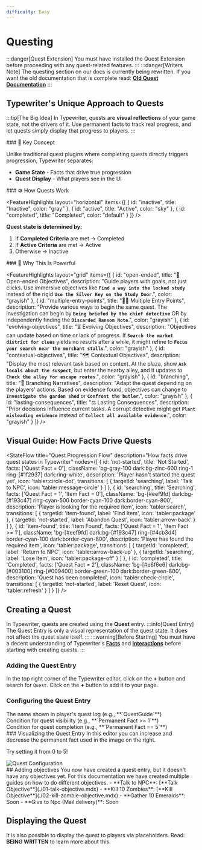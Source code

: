 ```yaml
---
difficulty: Easy
---
```



# Questing

:::danger[Quest Extension]
You must have installed the Quest Extension before proceeding with any quest-related features.
:::
:::danger[Writers Note]
The questing section on our docs is currently being rewritten. If you want the old documentation that is complete read: [**Old Quest Documentation**](../../../../versioned_docs/version-0.7.0/docs/03-creating-stories/05-questing/index.mdx)
:::
## Typewriter's Unique Approach to Quests

:::tip[The Big Idea]
In Typewriter, quests are **visual reflections** of your game state, not the drivers of it. Use permanent facts to track real progress, and let quests simply display that progress to players.
:::

<SplitLayout>
<Section>
### 🔑 Key Concept

Unlike traditional quest plugins where completing quests directly triggers progression, Typewriter separates:

- **Game State** - Facts that drive true progression
- **Quest Display** - What players see in the UI
</Section>

<Section divider="left">
### ⚙️ How Quests Work

<FeatureHighlights 
  layout="horizontal"
  items={[
    {
      id: "inactive",
      title: "Inactive",
      color: "gray"
    },
    {
      id: "active",
      title: "Active",
      color: "sky"
    },
    {
      id: "completed",
      title: "Completed",
      color: "default"
    }
  ]}
/>

**Quest state is determined by:**

1. If **Completed Criteria** are met → Completed
2. If **Active Criteria** are met → Active
3. Otherwise → Inactive
</Section>
</SplitLayout>
### 💪 Why This Is Powerful

<FeatureHighlights layout="grid" 
items={[
      {
        id: "open-ended",
        title: "🤔 Open-ended Objectives",
        description: "Guide players with goals, not just clicks. Use immersive objectives like **`Find a way into the locked study`** instead of the rigid **`Use the Silver Key on the Study Door`**.",
        color: "grayish"
      },
      {
        id: "multiple-entry-points",
        title: "🕵️‍♀️ Multiple Entry Points",
        description: "Provide various ways to begin the same quest. The investigation can begin by **`Being briefed by the chief detective`** OR by independently finding the **`Discarded Ransom Note`**.",
        color: "grayish"
      },
      {
        id: "evolving-objectives",
        title: "⏳ Evolving Objectives",
        description: "Objectives can update based on time or lack of progress. If **`Search the market district for clues`** yields no results after a while, it might refine to **`Focus your search near the merchant stalls`**.",
        color: "grayish"
      },
      {
        id: "contextual-objectives",
        title: "🗺️ Contextual Objectives",
        description: "Display the most relevant task based on context. At the plaza, show **`Ask locals about the suspect`**, but enter the nearby alley, and it updates to **`Check the alley for escape routes`**.",
        color: "grayish"
      },
      {
        id: "branching",
        title: "🌿 Branching Narratives",
        description: "Adapt the quest depending on the players' actions. Based on evidence found, objectives can change to **`Investigate the garden shed`** or **`Confront the butler`**.",
        color: "grayish"
      },
      {
        id: "lasting-consequences",
        title: "⚖️ Lasting Consequences",
        description: "Prior decisions influence current tasks. A corrupt detective might get **`Plant misleading evidence`** instead of **`Collect all available evidence`**.",
        color: "grayish"
      }
  ]}
/>

## Visual Guide: How Facts Drive Quests

<StateFlow
  title="Quest Progression Flow"
  description="How facts drive quest states in Typewriter"
  nodes={[
    {
      id: 'not-started',
      title: 'Not Started',
      facts: ['Quest Fact = 0'],
      className: 'bg-gray-100 dark:bg-zinc-600 ring-1 ring-[#1f2937] dark:ring-white',
      description: 'Player hasn\'t started the quest yet',
      icon: 'tabler:circle-dot',
      transitions: [
        { 
          targetId: 'searching', 
          label: 'Talk to NPC', 
          icon: 'tabler:message-circle' 
        }
      ]
    },
    {
      id: 'searching',
      title: 'Searching',
      facts: ['Quest Fact = 1', 'Item Fact = 0'],
      className: 'bg-[#eef9fd] dark:bg-[#193c47] ring-cyan-500 border-cyan-100 dark:border-cyan-800',
      description: 'Player is looking for the required item',
      icon: 'tabler:search',
      transitions: [
        { 
          targetId: 'item-found', 
          label: 'Find Item', 
          icon: 'tabler:package' 
        },
        { 
          targetId: 'not-started', 
          label: 'Abandon Quest', 
          icon: 'tabler:arrow-back' 
        }
      ]
    },
    {
      id: 'item-found',
      title: 'Item Found',
      facts: ['Quest Fact = 1', 'Item Fact >= 1'],
      className: 'bg-[#eef9fd] dark:bg-[#193c47] ring-[#4cb3d4] border-cyan-100 dark:border-cyan-800',
      description: 'Player has found the required item',
      icon: 'tabler:package',
      transitions: [
        { 
          targetId: 'completed', 
          label: 'Return to NPC', 
          icon: 'tabler:arrow-back-up' 
        },
        { 
          targetId: 'searching', 
          label: 'Lose Item', 
          icon: 'tabler:package-off' 
        }
      ]
    },
    {
      id: 'completed',
      title: 'Completed',
      facts: ['Quest Fact = 2'],
      className: 'bg-[#e6f6e6] dark:bg-[#003100] ring-[#009400] border-green-100 dark:border-green-800',
      description: 'Quest has been completed',
      icon: 'tabler:check-circle',
      transitions: [
        {
          targetId: 'not-started',
          label: 'Reset Quest',
          icon: 'tabler:refresh'
        }
      ]
    }
  ]}
/>

## Creating a Quest
In Typewriter, quests are created using the **Quest** entry.
:::info[Quest Entry]
The Quest Entry is only a visual representation of the quest state. It does not affect the quest state itself.
:::
:::warning[Before Starting]
You must have a decent understanding of Typewriter's [**Facts**](../03-facts/index.mdx) and [**Interactions**](../01-interactions/index.mdx) before starting with creating quests.
:::
### Adding the Quest Entry
In the top right corner of the Typewriter editor, click on the **+** button and search for `Quest`. Click on the **+** button to add it to your page.

<EntrySearch entryName="quest" />

### Configuring the Quest Entry

<SplitLayout columns={3}>
<Section divider='right'>
<FeatureHighlights layout="horizontal" 
items={[{id: "display-name", title: "Display Name", color: "orange"}]}
/>
The name shown in player's quest log (e.g., **`QuestGuide`**)
</Section>
<Section divider="middle">
<FeatureHighlights layout="horizontal"
items={[{id: "active-criteria", title: "Active Criteria", color: "sky"}]}
/>
Condition for quest visibility (e.g., **`Permanent Fact >= 1`**)
</Section>
<Section divider="left">
<FeatureHighlights layout="horizontal"
items={[{id: "completed-criteria", title: "Completed Criteria", color: "default"}]}
/>
Condition for quest completion (e.g., **`Permanent Fact == 5`**)
</Section>
</SplitLayout>
<SplitLayout>
<Section divider="right">
### Visualizing the Quest Entry
In this editor you can increase and decrease the permanent fact used in the image on the right.

 Try setting it from 0 to 5!
<StatusEditor />
</Section>
<Section divider="left">
<Image img={require("../../assets/questing/quest/quest-configuration.png")} alt="Quest Configuration" width={400}/>
</Section>
</SplitLayout>
## Adding objectives
You now have created a quest entry, but it doesn't have any objectives yet. For this documentation we have created multiple guides on how to do different objectives.
- **Talk to NPC**: [**Talk Objective**](./01-talk-objective.mdx)
- **Kill 10 Zombies**: [**Kill Objective**](./02-kill-zombie-objective.mdx)
- **Gather 10 Emeralds**: Soon
- **Give to Npc (Mail delivery)**: Soon

## Displaying the Quest
It is also possible to display the quest to players via placeholders. Read: **BEING WRITTEN** to learn more about this.
